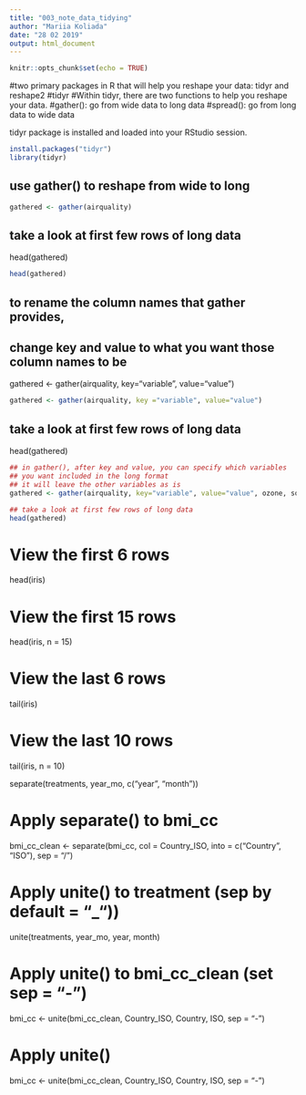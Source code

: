 ```yaml
---
title: "003_note_data_tidying"
author: "Mariia Koliada"
date: "28 02 2019"
output: html_document
---
```


```r
knitr::opts_chunk$set(echo = TRUE)
```

#two primary packages in R that will help you reshape your data: tidyr and reshape2
#tidyr
#Within tidyr, there are two functions to help you reshape your data.
#gather(): go from wide data to long data
#spread(): go from long data to wide data

tidyr package is installed and loaded into your RStudio session.

```r
install.packages("tidyr")
library(tidyr)
```

## use gather() to reshape from wide to long
```r
gathered <- gather(airquality)
```

## take a look at first few rows of long data
head(gathered)
```r
head(gathered)
```
## to rename the column names that gather provides,
## change key and value to what you want those column names to be
gathered <- gather(airquality, key="variable", value="value")
```r
gathered <- gather(airquality, key ="variable", value="value")
```


## take a look at first few rows of long data
head(gathered)

```r
## in gather(), after key and value, you can specify which variables 
## you want included in the long format
## it will leave the other variables as is
gathered <- gather(airquality, key="variable", value="value", ozone, solar.r, wind, temp)

## take a look at first few rows of long data
head(gathered)
```

# View the first 6 rows
head(iris)

# View the first 15 rows
head(iris, n = 15)

# View the last 6 rows
tail(iris)

# View the last 10 rows
tail(iris, n = 10)

separate(treatments, year_mo, c("year", "month"))

# Apply separate() to bmi_cc
bmi_cc_clean <- separate(bmi_cc, col = Country_ISO, into = c("Country", "ISO"), sep = "/")

# Apply unite() to treatment (sep by default = "_"))
unite(treatments, year_mo, year, month)

# Apply unite() to bmi_cc_clean (set sep = "-")
bmi_cc <- unite(bmi_cc_clean, Country_ISO, Country, ISO, sep = "-")


# Apply unite() 
bmi_cc <- unite(bmi_cc_clean, Country_ISO, Country, ISO, sep = "-")


